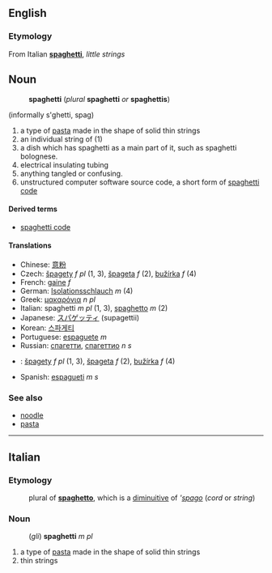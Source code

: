 ==English==
===Etymology===
From Italian '''[[spaghetti#Italian|spaghetti]]''', ''little strings''

==Noun==
:'''spaghetti''' (''plural'' '''spaghetti''' ''or'' '''spaghettis''')
(informally s'ghetti, spag)
# a type of [[pasta]] made in the shape of solid thin strings
# an individual string of (1)
# a dish which has spaghetti as a main part of it, such as spaghetti bolognese.
# electrical insulating tubing
# anything tangled or confusing.
# unstructured computer software source code, a short form of [[spaghetti code]]

====Derived terms====
* [[spaghetti code]]

====Translations====
*Chinese: [[意粉]]
*Czech: [[špagety]]  ''f pl'' (1, 3), [[špageta]] ''f'' (2), [[bužírka]] ''f'' (4)
*French: [[gaine]] ''f''
*German: [[Isolationsschlauch]] ''m'' (4)
*Greek: [[μακαρόνια]] ''n pl''
*Italian: spaghetti ''m pl'' (1, 3), [[spaghetto]] ''m'' (2)
*Japanese: [[スパゲッティ]] (supagettii)
*Korean: [[스파게티]]
*Portuguese: [[espaguete]] ''m''
*Russian: [[спагетти]], [[спагеттио]] ''n s''<!-- latter from babelfish -->
*{{sk}}: [[špagety#Slovak|špagety]] ''f pl'' (1, 3), [[špageta#Slovak|špageta]] ''f'' (2), [[bužírka#Slovak|bužírka]] ''f'' (4)
*Spanish: [[espagueti]] ''m s''

===See also===
*[[noodle]]
*[[pasta]]

----

==Italian==
===Etymology===
:plural of '''[[spaghetto]]''', which is a [[diminuitive]] of '''[[spago]]'' (''cord'' or ''string'')
===Noun===
:(''gli'') '''spaghetti''' ''m pl''
# a type of [[pasta]] made in the shape of solid thin strings
# thin strings